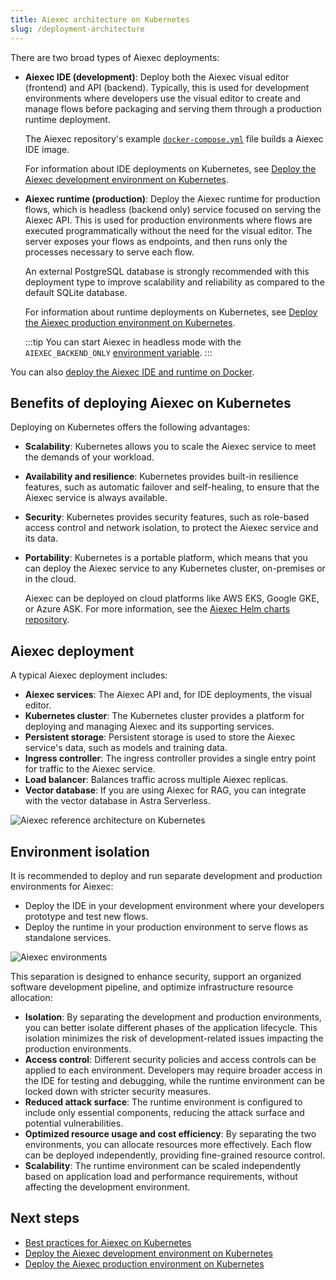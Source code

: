 ```yaml
---
title: Aiexec architecture on Kubernetes
slug: /deployment-architecture
---
```



There are two broad types of Aiexec deployments:

* **Aiexec IDE (development)**: Deploy both the Aiexec visual editor (frontend) and API (backend). Typically, this is used for development environments where developers use the visual editor to create and manage flows before packaging and serving them through a production runtime deployment.

    The Aiexec repository's example [`docker-compose.yml`](https://github.com/aiexec-ai/aiexec/blob/main/docker_example/docker-compose.yml) file builds a Aiexec IDE image.

    For information about IDE deployments on Kubernetes, see [Deploy the Aiexec development environment on Kubernetes](/deployment-kubernetes-dev).


* **Aiexec runtime (production)**: Deploy the Aiexec runtime for production flows, which is headless (backend only) service focused on serving the Aiexec API. This is used for production environments where flows are executed programmatically without the need for the visual editor. The server exposes your flows as endpoints, and then runs only the processes necessary to serve each flow.

    An external PostgreSQL database is strongly recommended with this deployment type to improve scalability and reliability as compared to the default SQLite database.

    For information about runtime deployments on Kubernetes, see [Deploy the Aiexec production environment on Kubernetes](/deployment-kubernetes-prod).

    :::tip
    You can start Aiexec in headless mode with the `AIEXEC_BACKEND_ONLY` [environment variable](/environment-variables).
    :::

You can also [deploy the Aiexec IDE and runtime on Docker](/deployment-docker).

## Benefits of deploying Aiexec on Kubernetes

Deploying on Kubernetes offers the following advantages:

* **Scalability**: Kubernetes allows you to scale the Aiexec service to meet the demands of your workload.
* **Availability and resilience**: Kubernetes provides built-in resilience features, such as automatic failover and self-healing, to ensure that the Aiexec service is always available.
* **Security**: Kubernetes provides security features, such as role-based access control and network isolation, to protect the Aiexec service and its data.
* **Portability**: Kubernetes is a portable platform, which means that you can deploy the Aiexec service to any Kubernetes cluster, on-premises or in the cloud.

    Aiexec can be deployed on cloud platforms like AWS EKS, Google GKE, or Azure ASK. For more information, see the [Aiexec Helm charts repository](https://github.com/aiexec-ai/aiexec-helm-charts).

## Aiexec deployment

A typical Aiexec deployment includes:

* **Aiexec services**: The Aiexec API and, for IDE deployments, the visual editor.
* **Kubernetes cluster**: The Kubernetes cluster provides a platform for deploying and managing Aiexec and its supporting services.
* **Persistent storage**: Persistent storage is used to store the Aiexec service's data, such as models and training data.
* **Ingress controller**: The ingress controller provides a single entry point for traffic to the Aiexec service.
* **Load balancer**: Balances traffic across multiple Aiexec replicas.
* **Vector database**: If you are using Aiexec for RAG, you can integrate with the vector database in Astra Serverless.

![Aiexec reference architecture on Kubernetes](/img/aiexec-reference-architecture.png)

## Environment isolation

It is recommended to deploy and run separate development and production environments for Aiexec:

* Deploy the IDE in your development environment where your developers prototype and test new flows.
* Deploy the runtime in your production environment to serve flows as standalone services.

![Aiexec environments](/img/aiexec-env.png)

This separation is designed to enhance security, support an organized software development pipeline, and optimize infrastructure resource allocation:

* **Isolation**: By separating the development and production environments, you can better isolate different phases of the application lifecycle. This isolation minimizes the risk of development-related issues impacting the production environments.
* **Access control**: Different security policies and access controls can be applied to each environment. Developers may require broader access in the IDE for testing and debugging, while the runtime environment can be locked down with stricter security measures.
* **Reduced attack surface**: The runtime environment is configured to include only essential components, reducing the attack surface and potential vulnerabilities.
* **Optimized resource usage and cost efficiency**: By separating the two environments, you can allocate resources more effectively. Each flow can be deployed independently, providing fine-grained resource control.
* **Scalability**: The runtime environment can be scaled independently based on application load and performance requirements, without affecting the development environment.

## Next steps

* [Best practices for Aiexec on Kubernetes](/deployment-prod-best-practices)
* [Deploy the Aiexec development environment on Kubernetes](/deployment-kubernetes-dev)
* [Deploy the Aiexec production environment on Kubernetes](/deployment-kubernetes-prod)